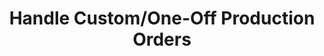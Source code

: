 ---
title: "Handle Custom/One-Off Production Orders"
description: "Description of your new file."
---